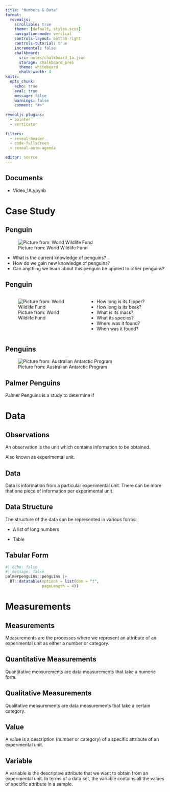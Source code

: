 ```yaml
---
title: "Numbers & Data"
format:
  revealjs:
    scrollable: true
    theme: [default, styles.scss]
    navigation-mode: vertical
    controls-layout: bottom-right
    controls-tutorial: true
    incremental: false 
    chalkboard:
      src: notes/chalkboard_1a.json
      storage: chalkboard_pres
      theme: whiteboard
      chalk-width: 4
knitr:
  opts_chunk: 
    echo: true
    eval: true
    message: false
    warnings: false
    comment: "#>" 
    
revealjs-plugins:
  - pointer
  - verticator
  
filters: 
  - reveal-header
  - code-fullscreen
  - reveal-auto-agenda

editor: source
---
```


## Documents

-   Video_1A.ypynb

# Case Study

## Penguin

![Picture from: World Wildlife Fund](https://www.wwf.org.uk/sites/default/files/styles/fundraising_slice_1900/public/2016-10/Original_WW22776.jpg){fig-align="center"}

::: notes
-   What is the current knowledge of penguins?
-   How do we gain new knowledge of penguins?
-   Can anything we learn about this penguin be applied to other penguins?
:::

## Penguin

::: columns
::: {.column width="50%"}
![Picture from: World Wildlife Fund](https://www.wwf.org.uk/sites/default/files/styles/fundraising_slice_1900/public/2016-10/Original_WW22776.jpg){fig-align="center"}
:::

::: {.column width="50%"}
::: incremental
-   How long is its flipper?
-   How long is its beak?
-   What is its mass?
-   What its species?
-   Where was it found?
-   When was it found?
:::
:::
:::


## Penguins

![Picture from: Australian Antarctic Program](https://www.antarctica.gov.au/site/assets/files/19882/rs1662_aad.600x514.jpg){fig-align="center"}

## Palmer Penguins

Palmer Penguins is a study to determine if 

# Data

## Observations

An observation is the unit which contains information to be obtained.\

::: fragment
Also known as experimental unit.
:::

## Data

Data is information from a particular experimental unit. There can be more that one piece of information per experimental unit.

## Data Structure

The structure of the data can be represented in various forms:

-   A list of long numbers

-   Table

## Tabular Form

```r
#| echo: false
#| message: false
palmerpenguins::penguins |> 
  DT::datatable(options = list(dom = "t",
                pageLength = 4))

```

# Measurements

## Measurements

Measurements are the processes where we represent an attribute of an experimental unit as either a number or category.

## Quantitative Measurements

Quantitative measurements are data measurements that take a numeric form.

## Qualitative Measurements

Qualitative measurements are data measurements that take a certain category.

## Value

A value is a description (number or category) of a specific attribute of an experimental unit.

## Variable

A variable is the descriptive attribute that we want to obtain from an experimental unit. In terms of a data set, the variable contains all the values of specific attribute in a sample.
